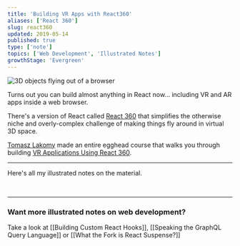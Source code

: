 ```yaml
---
title: 'Building VR Apps with React360'
aliases: ['React 360']
slug: react360
updated: 2019-05-14
published: true
type: ['note']
topics: ['Web Development', 'Illustrated Notes']
growthStage: 'Evergreen'
---
```


<TwoCol gridGap="1em" GridColCount="60% 40%" imgPadding="1em">

![3D objects flying out of a browser](https://res.cloudinary.com/dg3gyk0gu/image/upload/v1592262587/maggieappleton.com/egghead-course-notes/react360/thumb_2x.png)

<span>

<IntroParagraph>

Turns out you can build almost anything in React now... including VR and AR apps inside a web browser.

</IntroParagraph>

There's a version of React called [React 360](https://facebook.github.io/react-360/) that simplifies the otherwise niche and overly-complex challenge of making things fly around in virtual 3D space.

</span>

</TwoCol>

[Tomasz Lakomy](https://egghead.io/instructors/tomasz-lakomy) made an entire egghead course that walks you through building [VR Applications Using React 360](https://egghead.io/courses/vr-applications-using-react-360).

<a noTip href="https://egghead.io/courses/vr-applications-using-react-360"><ImageFrame width="80%" alt="Course illustration of objects in 3D space" src="https://og-image-egghead-course.now.sh/vr-applications-using-react-360" /></a>

---

Here's all my illustrated notes on the material.

<br />

<BasicImage alt="VR apps with React 360" src="https://res.cloudinary.com/dg3gyk0gu/image/upload/c_scale,w_800/v1592262587/maggieappleton.com/egghead-course-notes/react360/react360_p1_2x.png" />

<BasicImage alt="Let's us build 3D and VR apps on the web - without needing to learn crazy complex tools like WebGL. Instead we can just use React" src="https://res.cloudinary.com/dg3gyk0gu/image/upload/c_scale,w_900/v1592262588/maggieappleton.com/egghead-course-notes/react360/react360_p2_2x.png" />

<BasicImage alt="Uses flexbox for layouts. On the web it flexes across rows by default. But in VR it flexes downwards in a stacked columns. To add CSS styles to our views, we make a special React 360 stylesheet and then we pass them to the style tag" src="https://res.cloudinary.com/dg3gyk0gu/image/upload/c_scale,w_900/v1592262589/maggieappleton.com/egghead-course-notes/react360/react360_p3_2x.png" />

<BasicImage alt="Add 3D models to your components with the Entity tag. We can apply CSS transforms to these" src="https://res.cloudinary.com/dg3gyk0gu/image/upload/c_scale,w_800/v1592262587/maggieappleton.com/egghead-course-notes/react360/react360_p4_2x.png" />

<BasicImage alt="The full React 360 illustrated note" src="https://res.cloudinary.com/dg3gyk0gu/image/upload/c_scale,w_900/v1592262590/maggieappleton.com/egghead-course-notes/react360/react360_full_2x.png" />

---

### Want more illustrated notes on web development?

Take a look at [[Building Custom React Hooks]], [[Speaking the GraphQL Query Language]] or [[What the Fork is React Suspense?]]